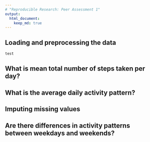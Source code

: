 ```yaml
---
# "Reproducible Research: Peer Assessment 1"
output: 
  html_document:
    keep_md: true
---
```



## Loading and preprocessing the data
```r
test
```
## What is mean total number of steps taken per day?



## What is the average daily activity pattern?



## Imputing missing values



## Are there differences in activity patterns between weekdays and weekends?
